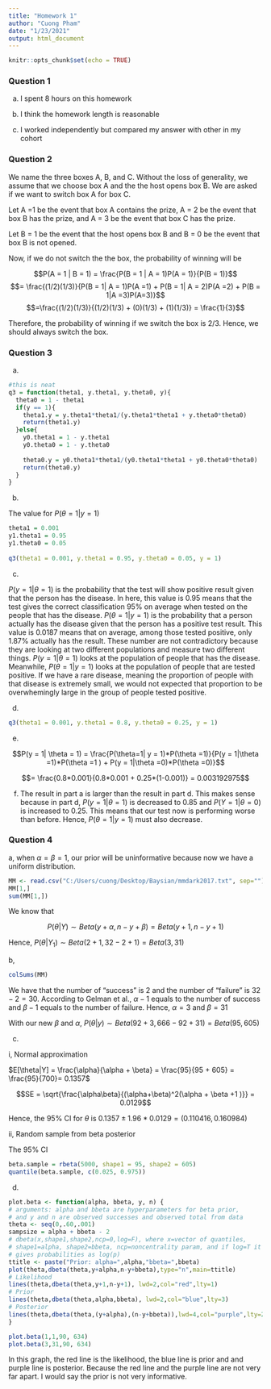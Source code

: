 ---
title: "Homework 1"
author: "Cuong Pham"
date: "1/23/2021"
output: html_document
---

```{r setup, include=FALSE}
knitr::opts_chunk$set(echo = TRUE)
```

### Question 1

a. I spent 8 hours on this homework

b. I think the homework length is reasonable

c. I worked independently but compared my answer with other in my cohort

### Question 2

We name the three boxes A, B, and C. Without the loss of generality, we assume that we choose box A and the the host opens box B. We are asked if we want to switch box A for box C. 

Let A =1 be the event that box A contains the prize, A = 2 be the event that box B has the prize, and A = 3 be the event that box C has the prize. 

Let B = 1 be the event that the host opens box B and B = 0 be the event that box B is not opened. 

Now, if we do not switch the the box, the probability of winning will be

$$P(A = 1 | B = 1) = \frac{P(B = 1 | A = 1)P(A = 1)}{P(B = 1)}$$
$$= \frac{(1/2)(1/3)}{P(B = 1| A = 1)P(A =1) + P(B = 1| A = 2)P(A =2) + P(B = 1|A =3)P(A=3)}$$
$$=\frac{(1/2)(1/3)}{(1/2)(1/3) + (0)(1/3) + (1)(1/3)} = \frac{1}{3}$$

Therefore, the probability of winning if we switch the box is 2/3. Hence, we should always switch the box.

### Question 3 

a. 


```{r}
#this is neat
q3 = function(theta1, y.theta1, y.theta0, y){
  theta0 = 1 - theta1
  if(y == 1){
    theta1.y = y.theta1*theta1/(y.theta1*theta1 + y.theta0*theta0)
    return(theta1.y)
  }else{
    y0.theta1 = 1 - y.theta1
    y0.theta0 = 1 - y.theta0
    
    theta0.y = y0.theta1*theta1/(y0.theta1*theta1 + y0.theta0*theta0)
    return(theta0.y)
  }
}
```

b. 

The value for $P(\theta =1 | y = 1)$

```{r}
theta1 = 0.001
y1.theta1 = 0.95
y1.theta0 = 0.05
  
q3(theta1 = 0.001, y.theta1 = 0.95, y.theta0 = 0.05, y = 1)
```

c. 

$P(y = 1| \theta = 1)$ is the probability that the test will show positive result given that the person has the disease. In here, this value is 0.95 means that the test gives the correct classification 95% on average when tested on the people that has the disease. $P(\theta =1 | y =1)$ is the probability that a person actually has the disease given that the person has a positive test result. This value is 0.0187 means that on average, among those tested positive, only 1.87% actually has the result. These number are not contradictory because they are looking at two different populations and measure two different things. $P(y = 1|\theta = 1)$ looks at the population of people that has the disease. Meanwhile, $P(\theta = 1| y = 1)$ looks at the population of people that are tested positive. If we have a rare disease, meaning the proportion of people with that disease is extremely small, we would not expected that proportion to be overwhemingly large in the group of people tested positive.    

d. 

```{r}
q3(theta1 = 0.001, y.theta1 = 0.8, y.theta0 = 0.25, y = 1)
```

e. 

$$P(y = 1| \theta = 1) = \frac{P(\theta=1| y = 1)*P(\theta =1)}{P(y = 1|\theta =1)*P(\theta =1 ) + P(y = 1|\theta =0)*P(\theta =0)}$$

$$= \frac{0.8*0.001}{0.8*0.001 + 0.25*(1-0.001)} = 0.003192975$$

f. The result in part a is larger than the result in part d. This makes sense because in part d, $P(y = 1 | \theta =1)$ is decreased to 0.85 and $P(Y = 1| \theta = 0)$ is increased to 0.25. This means that our test now is performing worse than before. Hence, $P(\theta =1 | y = 1)$ must also decrease. 


### Question 4

a, when $\alpha = \beta = 1$, our prior will be uninformative because now we have a uniform distribution.

```{r}
MM <- read.csv("C:/Users/cuong/Desktop/Baysian/mmdark2017.txt", sep="")
MM[1,]
sum(MM[1,])
```

We know that 

$$P(\theta|Y) \sim Beta(y + \alpha, n - y  + \beta ) = Beta(y + 1, n - y  + 1)$$

Hence, $P(\theta|Y_1) \sim Beta(2 + 1, 32 -2 +1) = Beta(3,31)$

b, 

```{r}
colSums(MM)

```


We have that the number of "success" is 2 and the number of "failure" is $32 -2 = 30$. According to Gelman et al., $\alpha -1$ equals to the number of success and $\beta -1$ equals to the number of failure. Hence, $\alpha = 3$ and $\beta = 31$

With our new $\beta$ and $\alpha$, $P(\theta|y) \sim Beta(92 + 3, 666 - 92 + 31) = Beta(95, 605)$

c. 

i, Normal approximation

$E[\theta|Y] = \frac{\alpha}{\alpha + \beta} = \frac{95}{95 + 605} = \frac{95}{700}= 0.1357$

$$SE = \sqrt{\frac{\alpha\beta}{(\alpha+\beta)^2(\alpha + \beta +1 )}} = 0.0129$$

Hence, the 95% CI for $\theta$ is $0.1357 \pm 1.96*0.0129 = (0.110416,0.160984)$

ii, Random sample from beta posterior

The 95% CI 

```{r}
beta.sample = rbeta(5000, shape1 = 95, shape2 = 605)
quantile(beta.sample, c(0.025, 0.975))

```

d. 

```{r}

plot.beta <- function(alpha, bbeta, y, n) {
# arguments: alpha and bbeta are hyperparameters for beta prior,
# and y and n are observed successes and observed total from data
theta <- seq(0,.60,.001)
sampsize = alpha + bbeta - 2
# dbeta(x,shape1,shape2,ncp=0,log=F), where x=vector of quantiles,
# shape1=alpha, shape2=bbeta, ncp=noncentrality param, and if log=T it
# gives probabilities as log(p)
ttitle <- paste("Prior: alpha=",alpha,"bbeta=",bbeta)
plot(theta,dbeta(theta,y+alpha,n-y+bbeta),type="n",main=ttitle)
# Likelihood
lines(theta,dbeta(theta,y+1,n-y+1), lwd=2,col="red",lty=1)
# Prior
lines(theta,dbeta(theta,alpha,bbeta), lwd=2,col="blue",lty=3)
# Posterior
lines(theta,dbeta(theta,(y+alpha),(n-y+bbeta)),lwd=4,col="purple",lty=2)
}

plot.beta(1,1,90, 634)
plot.beta(3,31,90, 634)

```

In this graph, the red line is the likelihood, the blue line is prior and and purple line is posterior. Because the red line and the purple line are not very far apart. I would say the prior is not very informative.

